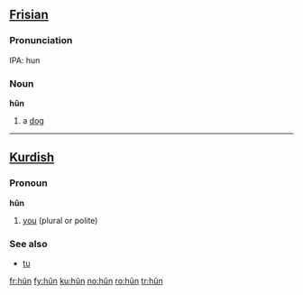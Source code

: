 {{see|hun}}

==[[Frisian]]==

===Pronunciation===
IPA: hun

===Noun===
'''hûn'''
# a [[dog]]

----

==[[Kurdish]]==

===Pronoun===
'''hûn'''
# [[you]] (plural or polite)

===See also===
*[[tu#Kurdish|tu]]

[[fr:hûn]]
[[fy:hûn]]
[[ku:hûn]]
[[no:hûn]]
[[ro:hûn]]
[[tr:hûn]]